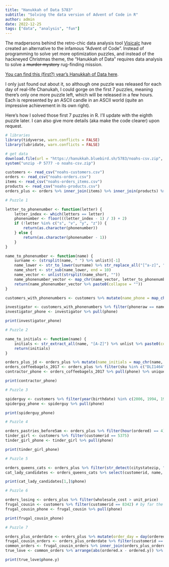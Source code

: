 ```yaml
---
title: "Hanukkah of Data 5783"
subtitle: "Solving the data version of Advent of Code in R"
author: admin
date: 2022-12-25
tags: ["data", "analysis", "fun"]
---
```


The madpersons behind the retro-chic data analysis tool [Visicalc](https://visicalc.org) have created an alternative to the infamous "Advent of Code". Instead of programming to solve yet more optimization puzzles, and instead of the hackneyed Christmas theme, the "Hanukkah of Data" requires data analysis to solve a ~~murder mystery~~ rug-finding mission.

[You can find this (first?) year's Hanukkah of Data here](https://hanukkah.bluebird.sh/5783/).

I only just found out about it, so although one puzzle was released for each day of real-life Chanukah, I could gorge on the first 7 puzzles, meaning there's only one more puzzle left, which will be released in a few hours. Each is represented by an ASCII candle in an ASCII world (quite an impressive achievement in its own right).

Here's how I solved those first 7 puzzles in R. I'll update with the eighth puzzle later. I can also give more details (aka make the code clearer) upon request.

```r
# libraries
library(tidyverse, warn.conflicts = FALSE)
library(lubridate, warn.conflicts = FALSE)

# get data
download.file(url = "https://hanukkah.bluebird.sh/5783/noahs-csv.zip", destfile = "noahs-csv.zip")
system("unzip -P 5777 -o noahs-csv.zip")

customers <- read_csv("noahs-customers.csv")
orders <- read_csv("noahs-orders.csv")
items <- read_csv("noahs-orders_items.csv")
products <- read_csv("noahs-products.csv")
orders_plus <- orders %>% inner_join(items) %>% inner_join(products) %>% inner_join(customers)
```

```r
# Puzzle 1

letter_to_phonenumber <- function(letter) {
    letter_index <- which(letters == letter)
    phonenumber <- floor(((letter_index - 1) / 3) + 2)
    if (!letter %in% c("s", "v", "y", "z")) {
        return(as.character(phonenumber))
    } else {
        return(as.character(phonenumber - 1))
    }
}

name_to_phonenumber <- function(name) {
    surname <- (strsplit(name, " ") %>% unlist)[-1]
    name_lower <- str_to_lower(surname) %>% str_replace_all("[^a-z]", "")
    name_short <- str_sub(name_lower, end = 10)
    name_vector <- unlist(strsplit(name_short, ""))
    name_phonenumber_vector <- map_chr(name_vector, letter_to_phonenumber)
    return(name_phonenumber_vector %>% paste0(collapse = ""))
}

customers_with_phonenumbers <- customers %>% mutate(name_phone = map_chr(name, name_to_phonenumber)) %>% mutate(phoneraw = str_replace_all(phone, "-", ""))

investigator <- customers_with_phonenumbers %>% filter(phoneraw == name_phone)
investigator_phone <- investigator %>% pull(phone)

print(investigator_phone)
```

```r
# Puzzle 2

name_to_initials <- function(name) {
    initials <- str_extract_all(name, "[A-Z]") %>% unlist %>% paste0(collapse = "")
    return(initials)
}

orders_plus_jd <- orders_plus %>% mutate(name_initials = map_chr(name, name_to_initials)) %>% filter(name_initials == "JD")
orders_coffeebagels_2017 <- orders_plus %>% filter(sku %in% c("DLI1464", "BKY4234", "BKY5887")) %>% group_by(orderid) %>% filter(n() > 1) %>% ungroup %>% filter(year(shipped) == 2017)
contractor_phone <- orders_coffeebagels_2017 %>% pull(phone) %>% unique

print(contractor_phone)
```

```r
# Puzzle 3

spiderguy <- customers %>% filter(year(birthdate) %in% c(2006, 1994, 1982, 1970, 1958, 1946, 1934)) %>% filter( month(birthdate) %in% c(3,4)) %>% filter(citystatezip == "South Ozone Park, NY 11420")
spiderguy_phone <- spiderguy %>% pull(phone)

print(spiderguy_phone)
```

```r
# Puzzle 4

orders_pastries_before5am <- orders_plus %>% filter(hour(ordered) == 4) %>% filter(ordered == shipped) %>% filter(str_detect(sku, "BKY"))
tinder_girl <- customers %>% filter(customerid == 5375)
tinder_girl_phone <- tinder_girl %>% pull(phone)

print(tinder_girl_phone)
```

```r
# Puzzle 5

orders_queens_cats <- orders_plus %>% filter(str_detect(citystatezip, "Queens")) %>% filter(str_detect(desc, "Cat"))
cat_lady_candidates <- orders_queens_cats %>% select(customerid, name, phone) %>% distinct # only one female name

print(cat_lady_candidates[1,]$phone)
```

```r
# Puzzle 6

orders_losing <- orders_plus %>% filter(wholesale_cost > unit_price)
frugal_cousin <- customers %>% filter(customerid == 8342) # by far the most lossy orders
frugal_cousin_phone <- frugal_cousin %>% pull(phone)

print(frugal_cousin_phone)
```

```r
# Puzzle 7

orders_plus_orderdate <- orders_plus %>% mutate(order_day = day(ordered), order_month = month(ordered), order_year = year(ordered)) %>% mutate(desc_without_colour = (str_replace(desc, "\\([a-z]+\\)", "") %>% str_squish))
frugal_cousin_orders <- orders_plus_orderdate %>% filter(customerid == 8342)
common_orders <- frugal_cousin_orders %>% inner_join(orders_plus_orderdate, by=c("desc_without_colour", "order_day", "order_month", "order_year")) %>% filter(customerid.y != 8342) %>% filter(desc.x != desc.y)
true_love <- common_orders %>% arrange(abs(ordered.x - ordered.y)) %>% select(ordered.x, ordered.y, name.y, phone.y) %>% slice(1)

print(true_love$phone.y)
```
